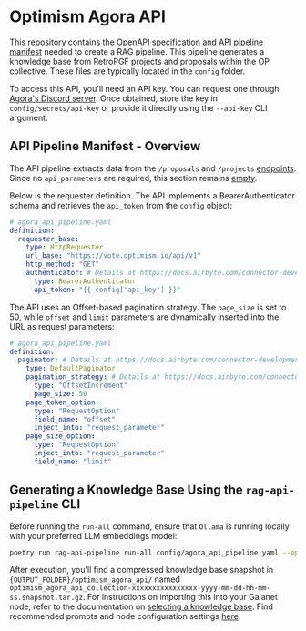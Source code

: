 # Optimism Agora API

This repository contains the [OpenAPI specification](https://github.com/raid-guild/gaianet-rag-api-pipeline/blob/main/config/agora_openapi.yaml) and [API pipeline manifest](https://github.com/raid-guild/gaianet-rag-api-pipeline/blob/main/config/agora_api_pipeline.yaml) needed to create a RAG pipeline. This pipeline generates a knowledge base from RetroPGF projects and proposals within the OP collective. These files are typically located in the `config` folder.

To access this API, you'll need an API key. You can request one through [Agora's Discord server](https://www.agora.xyz/#Product). Once obtained, store the key in `config/secrets/api-key` or provide it directly using the `--api-key` CLI argument.

## API Pipeline Manifest - Overview

The API pipeline extracts data from the `/proposals` and `/projects` [endpoints](https://github.com/raid-guild/gaianet-rag-api-pipeline/blob/main/config/agora_api_pipeline.yaml#L79). Since no `api_parameters` are required, this section remains [empty](https://github.com/raid-guild/gaianet-rag-api-pipeline/blob/main/config/agora_api_pipeline.yaml#L5).

Below is the requester definition. The API implements a BearerAuthenticator schema and retrieves the `api_token` from the `config` object:

```yaml
# agora_api_pipeline.yaml
definition:
  requester_base:
    type: HttpRequester
    url_base: "https://vote.optimism.io/api/v1"
    http_method: "GET"
    authenticator: # Details at https://docs.airbyte.com/connector-development/config-based/understanding-the-yaml-file/authentication
      type: BearerAuthenticator
      api_token: "{{ config['api_key'] }}"
```

The API uses an Offset-based pagination strategy. The `page_size` is set to 50, while `offset` and `limit` parameters are dynamically inserted into the URL as request parameters:

```yaml
# agora_api_pipeline.yaml
definition:
  paginator: # Details at https://docs.airbyte.com/connector-development/config-based/understanding-the-yaml-file/pagination
    type: DefaultPaginator
    pagination_strategy: # Details at https://docs.airbyte.com/connector-development/config-based/understanding-the-yaml-file/pagination#offset-increment
      type: "OffsetIncrement"
      page_size: 50
    page_token_option:
      type: "RequestOption"
      field_name: "offset"
      inject_into: "request_parameter"
    page_size_option:
      type: "RequestOption"
      inject_into: "request_parameter"
      field_name: "limit"
```

## Generating a Knowledge Base Using the `rag-api-pipeline` CLI

Before running the `run-all` command, ensure that `Ollama` is running locally with your preferred LLM embeddings model:

```bash
poetry run rag-api-pipeline run-all config/agora_api_pipeline.yaml --openapi-spec-file config/agora_openapi.yaml --llm-provider ollama
```

After execution, you'll find a compressed knowledge base snapshot in `{OUTPUT_FOLDER}/optimism_agora_api/` named `optimism_agora_api_collection-xxxxxxxxxxxxxxxx-yyyy-mm-dd-hh-mm-ss.snapshot.tar.gz`. For instructions on importing this into your Gaianet node, refer to the documentation on [selecting a knowledge base](https://docs.gaianet.ai/node-guide/customize#select-a-knowledge-base). Find recommended prompts and node configuration settings [here](/cli/node-deployment#recommended-gaianet-node-configuration).